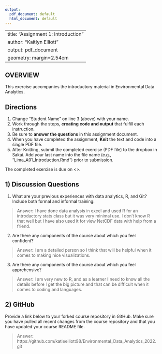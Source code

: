 ```yaml
---
output:
  pdf_document: default
  html_document: default
---
```

---
title: "Assignment 1: Introduction"
author: "Kaitlyn Elliott"
output: pdf_document
geometry: margin=2.54cm
---

## OVERVIEW

This exercise accompanies the introductory material in Environmental Data Analytics. 

## Directions
1. Change "Student Name" on line 3 (above) with your name.
3. Work through the steps, **creating code and output** that fulfill each instruction.
4. Be sure to **answer the questions** in this assignment document.
6. When you have completed the assignment, **Knit** the text and code into a single PDF file.
8. After Knitting, submit the completed exercise (PDF file) to the dropbox in Sakai. Add your last name into the file name (e.g., "Lima_A01_Introduction.Rmd") prior to submission.

The completed exercise is due on <>.

## 1) Discussion Questions

1. What are your previous experiences with data analytics, R, and Git? Include both formal and informal training.

> Answer: I have done data analysis in excel and used R for an introductory stats class but it was very minimal use. I don't know R that well but I have also used it for view NetCDF data with help from a friend.

2. Are there any components of the course about which you feel confident?

> Answer: I am a detailed person so I think that will be helpful when it comes to making nice visualizations.

3. Are there any components of the course about which you feel apprehensive?

> Answer: I am very new to R, and as a learner I need to know all the details before I get the big picture and that can be difficult when it comes to coding and languages. 


## 2) GitHub

Provide a link below to your forked course repository in GitHub. Make sure you have pulled all recent changes from the course repository  and that you have updated your course README file. 

> Answer: https://github.com/katieelliott98/Environmental_Data_Analytics_2022.git



